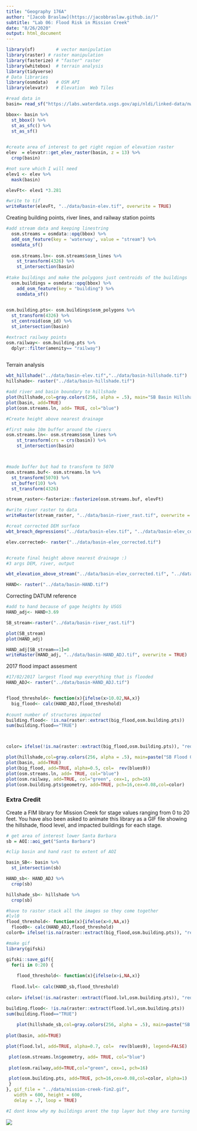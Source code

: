 ```yaml
---
title: "Geography 176A"
author: "[Jacob Braslaw](https://jacobbraslaw.github.io/)"
subtitle: "Lab 06: Flood Risk in Mission Creek"
date: "8/26/2020"
output: html_document
---
```


```r
library(sf)        # vector manipulation
library(raster) # raster manipulation
library(fasterize) # "faster" raster
library(whitebox)  # terrain analysis
library(tidyverse)
# Data libraries
library(osmdata)   # OSM API
library(elevatr)   # Elevation  Web Tiles
```

```r
#read data in
basin= read_sf("https://labs.waterdata.usgs.gov/api/nldi/linked-data/nwissite/USGS-11119750/basin")

bbox<- basin %>% 
  st_bbox() %>% 
  st_as_sfc() %>% 
  st_as_sf()
  

#create area of interest to get right region of elevation raster
elev  = elevatr::get_elev_raster(basin, z = 13) %>%  
  crop(basin) 

#not sure which I will need
elev1 <- elev %>% 
  mask(basin) 

elevFt<- elev1 *3.281

#write to tif
writeRaster(elevFt, "../data/basin-elev.tif", overwrite = TRUE)
```

Creating building points, river lines, and railway station points

```r
#add stream data and keeping linestring
  osm.streams = osmdata::opq(bbox) %>%  
  add_osm_feature(key = 'waterway', value = "stream") %>% 
  osmdata_sf() 
  
  osm.streams.ln<- osm.streams$osm_lines %>% 
    st_transform(4326) %>% 
    st_intersection(basin) 
  
#take buildings and make the polygons just centroids of the buildings
  osm.buildings = osmdata::opq(bbox) %>% 
    add_osm_feature(key = "building") %>% 
    osmdata_sf()
    

osm.building.pts<- osm.buildings$osm_polygons %>% 
  st_transform(4326) %>% 
  st_centroid(osm_id) %>% 
  st_intersection(basin)

#extract railway points 
osm.railway<- osm.building.pts %>% 
  dplyr::filter(amenity== "railway") 
  
```

Terrain analysis
```r

wbt_hillshade("../data/basin-elev.tif","../data/basin-hillshade.tif")
hillshade<- raster("../data/basin-hillshade.tif")

#add river and basin boundary to hillshade
plot(hillshade,col=gray.colors(256, alpha = .5), main="SB Basin Hillshade", axes=FALSE, box=FALSE, legend=FALSE)
plot(basin, add=TRUE)
plot(osm.streams.ln, add= TRUE, col="blue")

#Create height above nearest drainage

#first make 10m buffer around the rivers
osm.streams.ln<- osm.streams$osm_lines %>% 
    st_transform(crs = crs(basin)) %>% 
    st_intersection(basin)  



#made buffer but had to transform to 5070
osm.streams.buf<- osm.streams.ln %>%
  st_transform(5070) %>% 
  st_buffer(10) %>%  
  st_transform(4326)

stream_raster<-fasterize::fasterize(osm.streams.buf, elevFt)

#write river raster to data
writeRaster(stream_raster, "../data/basin-river_rast.tif", overwrite = TRUE)

#creat corrected DEM surface
wbt_breach_depressions("../data/basin-elev.tif", "../data/basin-elev_corrected.tif")

elev.corrected<- raster("../data/basin-elev_corrected.tif")


#create final height above nearest drainage :)
#3 args DEM, river, output

wbt_elevation_above_stream("../data/basin-elev_corrected.tif", "../data/basin-river_rast.tif", "../data/basin-HAND.tif")

HAND<- raster("../data/basin-HAND.tif")


```

Correcting DATUM reference

```r
#add to hand because of gage heights by USGS
HAND_adj<- HAND+3.69

SB_stream<-raster("../data/basin-river_rast.tif")

plot(SB_stream)
plot(HAND_adj)

HAND_adj[SB_stream==1]=0
writeRaster(HAND_adj, "../data/basin-HAND_ADJ.tif", overwrite = TRUE)


```

2017 flood impact assesment
```r
#17/02/2017 largest flood map everything that is flooded
HAND_ADJ<- raster("../data/basin-HAND_ADJ.tif")


flood_threshold<- function(x){ifelse(x>10.02,NA,x)}
  big_flood<- calc(HAND_ADJ,flood_threshold)
 
#count number of structures impacted
building.flood<- !is.na(raster::extract(big_flood,osm.building.pts))
sum(building.flood=="TRUE")



color= ifelse(!is.na(raster::extract(big_flood,osm.building.pts)), "red","black")

plot(hillshade,col=gray.colors(256, alpha = .5), main=paste("SB Flood 02/17/2017, num of structure affected:",sum(building.flood=="TRUE")) , axes=FALSE, box=FALSE, legend=FALSE)
plot(basin, add=TRUE)
plot(big_flood, add=TRUE, alpha=0.5, col=  rev(blues9))
plot(osm.streams.ln, add= TRUE, col="blue")
plot(osm.railway, add=TRUE, col="green", cex=1, pch=16)
plot(osm.building.pts$geometry, add=TRUE, pch=16,cex=0.08,col=color)


```

### Extra Credit

Create a FIM library for Mission Creek for stage values ranging from 0 to 20 feet. You have also been asked to animate this library as a GIF file showing the hillshade, flood level, and impacted buildings for each stage.
```r
# get area of interest lower Santa Barbara
sb = AOI::aoi_get("Santa Barbara")

#clip basin and hand rast to extent of AOI

basin_SB<- basin %>% 
  st_intersection(sb)

HAND_sb<- HAND_ADJ %>% 
  crop(sb)

hillshade_sb<- hillshade %>% 
  crop(sb)

#have to raster stack all the images so they come together
#lvl0
flood_threshold<- function(x){ifelse(x>0,NA,x)}
  flood0<- calc(HAND_ADJ,flood_threshold)
color0= ifelse(!is.na(raster::extract(big_flood,osm.building.pts)), "red","black")
```


```r
#make gif
library(gifski)

gifski::save_gif({
  for(i in 0:20) {
    
    flood_threshold<- function(x){ifelse(x>i,NA,x)}
    
  flood.lvl<- calc(HAND_sb,flood_threshold)
  
color= ifelse(!is.na(raster::extract(flood.lvl,osm.building.pts)), "red","black")

building.flood<- !is.na(raster::extract(flood.lvl,osm.building.pts))
sum(building.flood=="TRUE")
    
    plot(hillshade_sb,col=gray.colors(256, alpha = .5), main=paste("SB Flood Impacts, num of structure affected:",sum(building.flood=="TRUE"), "Water Level:", i) , axes=FALSE, box=FALSE, legend=FALSE)
    
plot(basin, add=TRUE)

plot(flood.lvl, add=TRUE, alpha=0.7, col=  rev(blues9), legend=FALSE)

 plot(osm.streams.ln$geometry, add= TRUE, col="blue")
 
 plot(osm.railway,add=TRUE,col="green", cex=1, pch=16)

 plot(osm.building.pts, add=TRUE, pch=16,cex=0.08,col=color, alpha=1)
 }
}, gif_file = "../data/mission-creek-fim2.gif",
   width = 600, height = 600, 
   delay = .7, loop = TRUE)

#I dont know why my buildings arent the top layer but they are turning red if look very closely :(
```


![](../data/mission-creek-fim2.gif)
